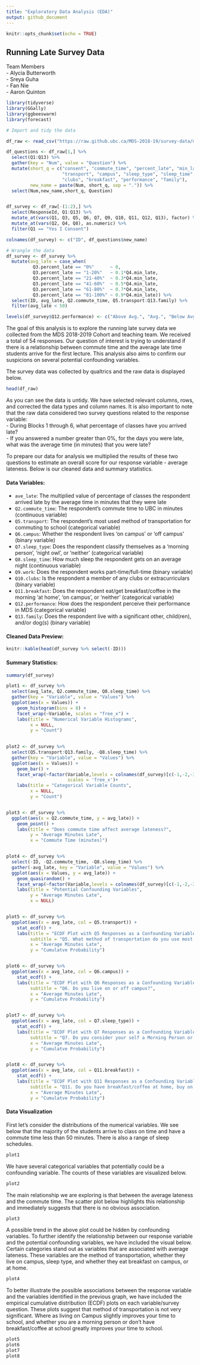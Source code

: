 ```yaml
---
title: "Exploratory Data Analysis (EDA)"
output: github_document
---
```


```r
knitr::opts_chunk$set(echo = TRUE)
```

## Running Late Survey Data

Team Members  
- Alycia Butterworth  
- Sreya Guha  
- Fan Nie  
- Aaron Quinton  


```r
library(tidyverse)
library(GGally)
library(ggbeeswarm)
library(forecast)
```


```r
# Import and tidy the data

df_raw <- read_csv("https://raw.github.ubc.ca/MDS-2018-19/survey-data/master/2019-04-03_Running_late_survey_data.csv?token=AAAGpiOpnJ3Km-R0FJ13bmOk0XaA9j-bks5csEJnwA%3D%3D")

df_questions <- df_raw[1,] %>%
  select(Q1:Q13) %>% 
  gather(key = "Num", value = "Question") %>% 
  mutate(short_q = c("consent", "commute_time", "percent_late", "min_late", 
                     "transport", "campus", "sleep_type", "sleep_time", "work", 
                     "clubs", "breakfast", "performance", "family"),
         new_name = paste(Num, short_q, sep = ".")) %>% 
  select(Num,new_name,short_q, Question)


df_survey <- df_raw[-(1:2),] %>% 
  select(ResponseId, Q1:Q13) %>% 
  mutate_at(vars(Q1, Q3, Q5, Q6, Q7, Q9, Q10, Q11, Q12, Q13), factor) %>% 
  mutate_at(vars(Q2, Q4, Q8), as.numeric) %>% 
  filter(Q1 == "Yes I Consent")

colnames(df_survey) <- c("ID", df_questions$new_name)

```


```r
# Wrangle the data
df_survey <- df_survey %>% 
  mutate(avg_late = case_when(
          Q3.percent_late == "0%"      ~ 0,
          Q3.percent_late == "1-20%"   ~ 0.1*Q4.min_late,
          Q3.percent_late == "21-40%"  ~ 0.3*Q4.min_late,
          Q3.percent_late == "41-60%"  ~ 0.5*Q4.min_late,
          Q3.percent_late == "61-80%"  ~ 0.7*Q4.min_late,
          Q3.percent_late == "81-100%" ~ 0.9*Q4.min_late)) %>% 
  select(ID, avg_late, Q2.commute_time, Q5.transport:Q13.family) %>% 
  filter(avg_late < 50)

levels(df_survey$Q12.performance) <- c("Above Avg.", "Avg.", "Below Avg.", "N/A")

```



The goal of this analysis is to explore the running late survey data we collected from the MDS 2018-2019 Cohort and teaching team. We received a total of 54 responses. Our question of interest is trying to understand if there is a relationship between commute time and the average late time students arrive for the first lecture. This analysis also aims to confirm our suspicions on several potential confounding variables.  
  
The survey data was collected by qualtrics and the raw data is displayed below. 


```r
head(df_raw)
```

As you can see the data is untidy. We have selected relevant columns, rows, and corrected the data types and column names. It is also important to note that the raw data considered two survey questions related to the response variable:  
- During Blocks 1 through 6, what percentage of classes have you arrived late?   
- If you answered a number greater than 0%, for the days you were late, what was the average time (in minutes) that you were late?  

To prepare our data for analysis we multiplied the results of these two questions to estimate an overall score for our response variable - average lateness. Below is our cleaned data and summary statistics.


#### Data Variables:

- `ave_late`: The multiplied value of percentage of classes the respondent arrived late by the average time in minutes that they were late
- `Q2.commute_time`: The respondent's commute time to UBC in minutes (continuous variable)
- `Q5.transport`: The respondent's most used method of transportation for commuting to school (categorical variable)
- `Q6.campus`: Whether the respondent lives 'on campus' or 'off campus' (binary variable)
- `Q7.sleep_type`: Does the respondent classify themselves as a 'morning person', 'night owl', or 'neither' (categorical variable)
- `Q8.sleep_time`: How much sleep the respondent gets on an average night (continuous variable)
- `Q9.work`: Does the respondent works part-time/full-time (binary variable)
- `Q10.clubs`: Is the respondent a member of any clubs or extracurriculars (binary variable)
- `Q11.breakfast`: Does the respondent eat/get breakfast/coffee in the morning 'at home', 'on campus', or 'neither' (categorical variable)
- `Q12.performance`: How does the respondent perceive their performance in MDS (categorical variable)
- `Q13.family`: Does the respondent live with a significant other, child(ren), and/or dog(s) (binary variable)


#### Cleaned Data Preview:

```r
knitr::kable(head(df_survey %>% select(-ID)))
```

#### Summary Statistics:

```r
summary(df_survey)
```


```r

plot1 <- df_survey %>% 
  select(avg_late, Q2.commute_time, Q8.sleep_time) %>% 
  gather(key = "Variable", value = "Values") %>% 
  ggplot(aes(x = Values)) +
    geom_histogram(bins = 8) +
    facet_wrap(~Variable, scales = "free_x") +
    labs(title = "Numerical Variable Histograms", 
         x = NULL,
         y = "Count")
  

plot2 <- df_survey %>% 
  select(Q5.transport:Q13.family, -Q8.sleep_time) %>%  
  gather(key = "Variable", value = "Values") %>% 
  ggplot(aes(x = Values)) +
    geom_bar() +
    facet_wrap(~factor(Variable,levels = colnames(df_survey)[c(-1,-2,-3,-7)]),
                       scales = 'free_x')+
    labs(title = "Categorical Variable Counts", 
         x = NULL,
         y = "Count")


plot3 <- df_survey %>% 
  ggplot(aes(x = Q2.commute_time, y = avg_late)) +
    geom_point() +
    labs(title = "Does commute time affect average lateness?",
         y = "Average Minutes Late",
         x = "Commute Time (minutes)")


plot4 <- df_survey %>% 
  select(-ID, -Q2.commute_time, -Q8.sleep_time) %>% 
  gather(-avg_late, key = "Variable", value = "Values") %>% 
  ggplot(aes(x = Values, y = avg_late)) +
    geom_quasirandom() +
    facet_wrap(~factor(Variable,levels = colnames(df_survey)[c(-1,-2,-3,-7)]), scales = "free_x") +
    labs(title = "Potential Confounding Variables",
         y = "Average Minutes Late",
         x = NULL)


plot5 <- df_survey %>% 
  ggplot(aes(x = avg_late, col = Q5.transport)) +
    stat_ecdf() +
    labs(title = "ECDF Plot with Q5 Responses as a Confounding Variable",
         subtitle = "Q5. What method of transportation do you use most often?",
         x = "Average Minutes Late",
         y = "Cumulatve Probability")


plot6 <- df_survey %>% 
  ggplot(aes(x = avg_late, col = Q6.campus)) +
    stat_ecdf() +
    labs(title = "ECDF Plot with Q6 Responses as a Confounding Variable",
         subtitle = "Q6. Do you live on or off campus?",
         x = "Average Minutes Late",
         y = "Cumulatve Probability")


plot7 <- df_survey %>% 
  ggplot(aes(x = avg_late, col = Q7.sleep_type)) +
    stat_ecdf() +
    labs(title = "ECDF Plot with Q7 Responses as a Confounding Variable",
         subtitle = "Q7. Do you consider your self a Morning Person or Night Owl?",
         x = "Average Minutes Late",
         y = "Cumulatve Probability")


plot8 <- df_survey %>% 
  ggplot(aes(x = avg_late, col = Q11.breakfast)) +
    stat_ecdf() +
    labs(title = "ECDF Plot with Q11 Responses as a Confounding Variable",
         subtitle = "Q11. Do you have breakfast/coffee at home, buy on campus, or neither?",
         x = "Average Minutes Late",
         y = "Cumulatve Probability")

```

#### Data Visualization

First let's consider the distributions of the numerical variables. We see below that the majority of the students arrive to class on time and have a commute time less than 50 minutes. There is also a range of sleep schedules.   

```r
plot1
```

We have several categorical variables that potentially could be a confounding variable. The counts of these variables are visualized below.

```r
plot2

```


The main relationship we are exploring is that between the average lateness and the commute time. The scatter plot below highlights this relationship and immediately suggests that there is no obvious association.  

```r
plot3

```


A possible trend in the above plot could be hidden by confounding variables. To further identify the relationship between our response variable and the potential confounding variables, we have included the visual below. Certain categories stand out as variables that are associated with average lateness. These variables are the method of transportation, whether they live on campus, sleep type, and whether they eat breakfast on campus, or at home.  

```r
plot4
```

To better illustrate the possible associations between the response variable and the variables identified in the previous graph, we have included the empirical cumulative distribution (ECDF) plots on each variable/survey question. These plots suggest that method of transportation is not very significant. Where as living on Campus slightly improves your time to school, and whether you are a morning person or don't have breakfast/coffee at school greatly improves your time to school.

```r
plot5
plot6
plot7
plot8
```








